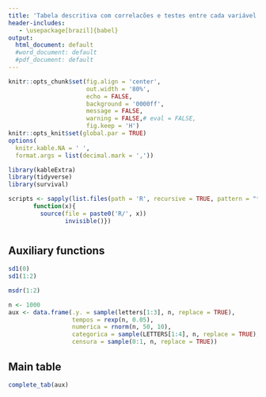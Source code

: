 ```yaml
---
title: 'Tabela descritiva com correlacões e testes entre cada variável e os `tempos de falha`'
header-includes:
   - \usepackage[brazil]{babel}
output:
  html_document: default
  #word_document: default
  #pdf_document: default
---
```


```r
knitr::opts_chunk$set(fig.align = 'center',
                      out.width = '80%',
                      echo = FALSE,
                      background = '0000ff',
                      message = FALSE,
                      warning = FALSE,# eval = FALSE,
                      fig.keep = 'H')
knitr::opts_knit$set(global.par = TRUE)
options(
  knitr.kable.NA = ' ',
  format.args = list(decimal.mark = ','))

```

```r
library(kableExtra)
library(tidyverse)
library(survival)

scripts <- sapply(list.files(path = 'R', recursive = TRUE, pattern = "*.R$"),
       function(x){
         source(file = paste0('R/', x))
                invisible()})
```

# 

<!-- Sugestões do do Prof Reinaldo -->
<!-- 1. Adicionar análise sem censura de tempo médio,etc -->
<!--    1.1 Adicionar percentual de censura -->

## Auxiliary functions

```r
sd1(0)
sd1(1:2)
```

```r
msdr(1:2)
```

```r
n <- 1000
aux <- data.frame(.y. = sample(letters[1:3], n, replace = TRUE),
                  tempos = rexp(n, 0.05),
                  numerica = rnorm(n, 50, 10),
                  categorica = sample(LETTERS[1:4], n, replace = TRUE),
                  censura = sample(0:1, n, replace = TRUE))
```

## Main table

```r
complete_tab(aux)
```

